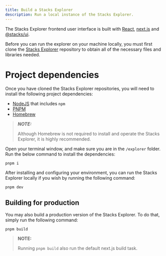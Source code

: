 ```yaml
---
title: Build a Stacks Explorer
description: Run a local instance of the Stacks Explorer.
---
```


The Stacks Explorer frontend user interface is built with [React](https://reactjs.org/), [next.js](https://github.com/vercel/next.js) and [@stacks/ui](https://github.com/hirosystems/ui).

Before you can run the explorer on your machine locally, you must first clone the [Stacks Explorer](https://github.com/hirosystems/explorer) repository to obtain all of the necessary files and libraries needed.

# Project dependencies

Once you have cloned the Stacks Explorer repositories, you will need to install the following project dependencies:

- [NodeJS](https://nodejs.dev/en/) that includes `npm`
- [PNPM](https://pnpm.io/installation/)
- [Homebrew](https://brew.sh/)

> **_NOTE:_**
>
> Although Homebrew is not required to install and operate the Stacks Explorer, it is highly recommended.

Open your terminal window, and make sure you are in the `/explorer` folder. Run the below command to install the dependencies:

`pnpm i`

After installing and configuring your environment, you can run the Stacks Explorer locally if you wish by running the following command:

`pnpm dev`

## Building for production

You may also build a production version of the Stacks Explorer. To do that, simply run the following command:

`pnpm build`

> **NOTE:**
>
> Running `pnpm build` also run the default next.js build task.
